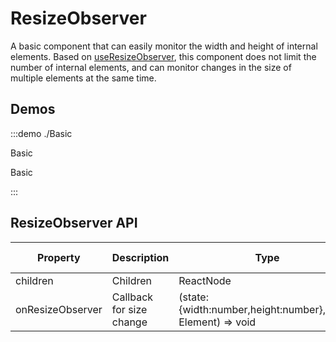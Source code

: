 # ResizeObserver

A basic component that can easily monitor the width and height of internal elements. Based on [useResizeObserver](/hooks/useResizeObserver), this component does not limit the number of internal elements, and can monitor changes in the size of multiple elements at the same time.

## Demos

:::demo ./Basic

Basic

Basic

:::

## ResizeObserver API

| Property | Description | Type | Optional Value | Default | Require |
| --- | --- | --- | --- | --- | --- |
| children | Children | ReactNode | - | — | true |
| onResizeObserver | Callback for size change | (state:{width:number,height:number},target: Element) => void | - | — | false |
